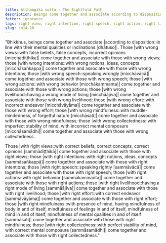 ```yaml
---
title: Aṭṭhaṅgika sutta - The Eightfold Path
description: Beings come together and associate according to disposition. Those with wrong views come together and associate with those with wrong views, and similar for the other eight factors. Those with right views come together and associate with those with right views, and similar for the other eight factors.
fetter: ignorance
tags: right view, right intention, right speech, right action, right livelihood, right effort, right mindfulness, right collectedness, wrong view, wrong intention, wrong speech, wrong action, wrong livelihood, wrong effort, wrong mindfulness, wrong collectedness, beings, friendship, sn, sn12-21, sn14
slug: sn14.28
---
```


"Bhikkhus, beings come together and associate \|according to disposition::in line with their mental qualities or inclinations [dhātuso]|. Those \|with wrong views::with false beliefs, false concepts, incorrect opinions [micchādiṭṭhika]| come together and associate with those with wrong views; those \|with wrong intentions::with wrong notions, ideas, concepts [micchāsaṅkappa]| come together and associate with those with wrong intentions; those \|with wrong speech::speaking wrongly [micchāvācā]| come together and associate with those with wrong speech; those \|with wrong actions::with wrong behavior [micchākammanta]| come together and associate with those with wrong actions; those \|with wrong livelihood::having a wrong mode of living [micchāājīva]| come together and associate with those with wrong livelihood; those \|with wrong effort::with incorrect endeavor [micchāvāyāma]| come together and associate with those with wrong effort; those \|with wrong mindfulness::with muddle-mindedness, of forgetful nature [micchāsati]| come together and associate with those with wrong mindfulness; those \|with wrong collectedness::with imperfect stability of mind, with incorrect mental composure [micchāsamādhi]| come together and associate with those with wrong collectedness.

Those \|with right views::with correct beliefs, correct concepts, correct opinions [sammādiṭṭhikā]| come together and associate with those with right views; those \|with right intentions::with right notions, ideas, concepts [sammāsaṅkappā]| come together and associate with those with right intentions; those \|with right speech::speaking rightly [sammāvācā]| come together and associate with those with right speech; those \|with right actions::with right behavior [sammākammanta]| come together and associate with those with right actions; those \|with right livelihood::having a right mode of living [sammāājīva]| come together and associate with those with right livelihood; those \|with right effort::with correct endeavor [sammāvāyāma]| come together and associate with those with right effort; those \|with right mindfulness::with presence of mind, having mindfulness of body in and of itself, mindfulness of feelings in and of itself, mindfulness of mind in and of itself, mindfulness of mental qualities in and of itself [sammāsati]| come together and associate with those with right mindfulness; those \|with right collectedness::with perfect stability of mind, with correct mental composure [sammāsamādhi]| come together and associate with those with right collectedness."